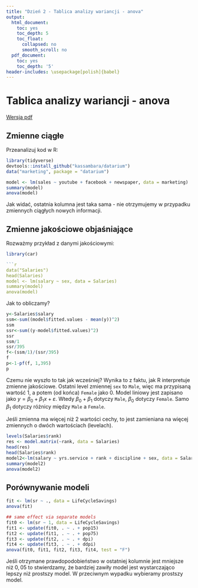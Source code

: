 ```yaml
---
title: "Dzień 2 - Tablica analizy wariancji - anova"
output:
  html_document:
    toc: yes
    toc_depth: 5
    toc_float:
      collapsed: no
      smooth_scroll: no
  pdf_document:
    toc: yes
    toc_depth: '5'
header-includes: \usepackage[polish]{babel}
---
```

<style type="text/css">
.title {
  display: none;
}

.table {
    width:70%;
}

#getting-started img {
  margin-right: 10px;
}

</style>



# Tablica analizy wariancji - anova

[Wersja pdf](tablicaanalizywariancjianova.pdf) 

## Zmienne ciągłe

Przeanalizuj kod w R:

```r
library(tidyverse)
devtools::install_github("kassambara/datarium")
data("marketing", package = "datarium")
```
```r
model <- lm(sales ~ youtube + facebook + newspaper, data = marketing)
summary(model)
anova(model)
```


Jak widać, ostatnia kolumna jest taka sama - nie otrzymujemy w przypadku zmiennych ciągłych nowych informacji.

## Zmienne jakościowe objaśniające

Rozważmy przykład z danymi jakościowymi:

```r
library(car)

```r
data("Salaries")
head(Salaries)
model <- lm(salary ~ sex, data = Salaries)
summary(model)
anova(model)
```
Jak to obliczamy?

```r
y<-Salaries$salary
ssm<-sum((model$fitted.values - mean(y))^2)
ssm
ssr<-sum((y-model$fitted.values)^2)
ssr
ssm/1
ssr/395
f<-(ssm/1)/(ssr/395)
f
p<-1-pf(f, 1,395)
p
```

Czemu nie wyszło to tak jak wcześniej? Wynika to z faktu, jak R interpretuje zmienne jakościowe. Ostatni level zmiennej `sex` to `Male`, więc ma przypisaną wartość 1, a potem (od końca) `Female` jako 0. Model liniowy jest zapisano jako $y=\beta_0+\beta_1 x +\varepsilon$. Wtedy $\beta_0+\beta_1$ dotyczy `Male`, $\beta_0$ dotyczy `Female`. Samo $\beta_1$ dotyczy różnicy między `Male` a `Female`.

Jeśli zmienna ma więcej niż 2 wartości cechy, to jest zamieniana na więcej zmiennych o dwóch wartościach (levelach).

```r
levels(Salaries$rank)
res <- model.matrix(~rank, data = Salaries)
head(res)
head(Salaries$rank)
model2<-lm(salary ~ yrs.service + rank + discipline + sex, data = Salaries)
summary(model2)
anova(model2)
```

## Porównywanie modeli

```r
fit <- lm(sr ~ ., data = LifeCycleSavings)
anova(fit)

## same effect via separate models
fit0 <- lm(sr ~ 1, data = LifeCycleSavings)
fit1 <- update(fit0, . ~ . + pop15)
fit2 <- update(fit1, . ~ . + pop75)
fit3 <- update(fit2, . ~ . + dpi)
fit4 <- update(fit3, . ~ . + ddpi)
anova(fit0, fit1, fit2, fit3, fit4, test = "F")
```

Jeśli otrzymane prawdopodobieństwo w ostatniej kolumnie jest mniejsze niż $0,05$ to stwierdzamy, że bardziej zawiły model jest wystarczająco lepszy niż prostszy model. W przeciwnym wypadku wybieramy prostszy model.

</div>

